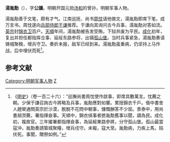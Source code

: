 '''湯胤勣'''（{{bd|?||?||}}），字'''公讓'''。明朝开国元勋[[汤和|汤和]]的曾孙，明朝军事人物。

湯胤勣善于文笔，颇有才气。江南巡抚、尚书[[周忱|周忱]]请他做文，湯胤勣即席下笔，成万言书。周忱遂向[[兵部侍郎|兵部侍郎]][[于谦|于谦]]推荐。于谦向其询问古今兵事，湯胤勣对答如流。[[英宗|英宗]]封[[锦衣卫|锦衣卫]]百户。[[天顺_(明朝)|天順]]年间，湯胤勣被告发受贿，下狱并废为平民。[[成化|成化]]初年，复出并担任都指挥佥事、延绥东路参将，出镇[[孤山堡|孤山堡]]。当时兵事紧急，湯胤勣奏请铸城聚粮，增兵守卫。奏折未报，敌军已经到来。湯胤勣虽重病，仍坚持上马作战，后中埋伏而死<ref>《[[明史|明史]]》（卷一百二十六）：“巡撫尚書周忱使作啟事，即席具數萬言。忱薦之朝。少保于謙召詢古今將略及兵事，胤勣應對如響。累授錦衣千戶。偕中書舍人趙榮通問英宗於沙漠，脫脫不花問中朝事，慷慨酬答不少屈。景泰中，用尚書胡濙薦，署指揮僉事。天順中，錦衣偵事者摭胤勣舊事以聞，謫為民。成化初，複故官。三年擢署都指揮僉事，為延綏東路參將，分守孤山堡。孤山最當寇沖，胤勣奏請築城聚糧，增兵戍守。未報，寇大至。胤勣病，力疾上馬，陷伏死。事聞，贈祭如例。”</ref>。
 
==参考文献==
{{wikisource|明史/卷126}}
<div class="references-small">
<references></references>
</div>

{{並稱|景泰十才子|[[湯胤勣|湯胤勣]] · [[蘇平|蘇平]] · [[蘇正|蘇正]] · [[劉溥|劉溥]] · [[沈愚|沈愚]] · [[王淮|王淮]] · [[晏鐸|晏鐸]] · [[鄒亮|鄒亮]] · [[蔣忠|蔣忠]] · [[王貞慶|王貞慶]]}}
{{明朝人物小作品}}

[[Category:明朝军事人物|Category:明朝军事人物]]
[[Category:湯姓|Z]]